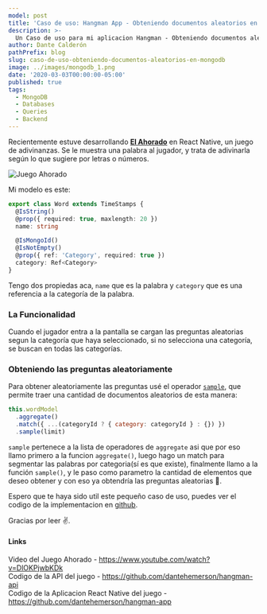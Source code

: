 ```yaml
---
model: post
title: 'Caso de uso: Hangman App - Obteniendo documentos aleatorios en MongoDB'
description: >-
  Un Caso de uso para mi aplicacion Hangman - Obteniendo documentos aleatorios en Mongodb y su implementación
author: Dante Calderón
pathPrefix: blog
slug: caso-de-uso-obteniendo-documentos-aleatorios-en-mongodb
image: ../images/mongodb_1.png
date: '2020-03-03T00:00:00-05:00'
published: true
tags:
  - MongoDB
  - Databases
  - Queries
  - Backend
---
```


Recientemente estuve desarrollando **[El Ahorado](https://github.com/dantehemerson/hangman-api)** en React Native, un juego de adivinanzas. Se le muestra una palabra al jugador, y trata de adivinarla según lo que sugiere por letras o números.

<div class="mdx-image-container with-border wone g1" style="max-width: 300px; border-color: red;">

![Juego Ahorado](../images/Screenshot-20200303002339-352x706.png)

</div>

Mi modelo es este:

```ts
export class Word extends TimeStamps {
  @IsString()
  @prop({ required: true, maxlength: 20 })
  name: string

  @IsMongoId()
  @IsNotEmpty()
  @prop({ ref: 'Category', required: true })
  category: Ref<Category>
}
```

Tengo dos propiedas aca, `name` que es la palabra y `category` que es una referencia a la categoría de la palabra.

### La Funcionalidad

Cuando el jugador entra a la pantalla se cargan las preguntas aleatorias segun la categoría que haya seleccionado,
si no selecciona una categoría, se buscan en todas las categorías.

### Obteniendo las preguntas aleatoriamente

Para obtener aleatoriamente las preguntas usé el operador [`sample`](https://docs.mongodb.com/manual/reference/operator/aggregation/sample/), que permite traer una cantidad de documentos aleatorios de esta manera:

```js
this.wordModel
  .aggregate()
  .match({ ...(categoryId ? { category: categoryId } : {}) })
  .sample(limit)
```

`sample` pertenece a la lista de operadores de `aggregate` asi que por eso llamo primero a la funcion `aggregate()`,
luego hago un match para segmentar las palabras por categoria(sí es que existe),
finalmente llamo a la función `sample()`, y le paso como parametro la cantidad de elementos que deseo obtener y con eso
ya obtendría las preguntas aleatorias 🎉.

Espero que te haya sido util este pequeño caso de uso,
puedes ver el codigo de la implementacion en [github](https://github.com/dantehemerson/hangman-api/blob/master/src/modules/words/words.service.ts#L33-L40).

Gracias por leer ✌.

#### Links

Video del Juego Ahorado - https://www.youtube.com/watch?v=DlOKPjwbKDk<br/>
Codigo de la API del juego - https://github.com/dantehemerson/hangman-api<br/>
Codigo de la Aplicacion React Native del juego - https://github.com/dantehemerson/hangman-app
